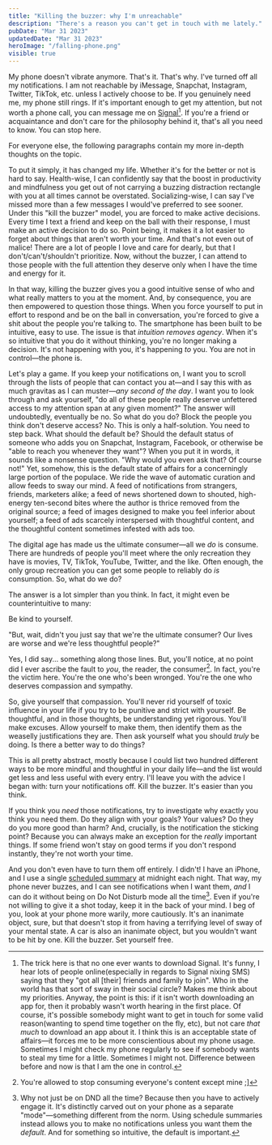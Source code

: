 ```yaml
---
title: "Killing the buzzer: why I'm unreachable"
description: "There's a reason you can't get in touch with me lately."
pubDate: "Mar 31 2023"
updatedDate: "Mar 31 2023"
heroImage: "/falling-phone.png"
visible: true
---
```


My phone doesn't vibrate anymore. That's it. That's why. I've turned off all my notifications. I am not reachable by iMessage, Snapchat, Instagram, Twitter, TikTok, etc. unless I actively choose to be. If you genuinely need me, my phone still rings. If it's important enough to get my attention, but not worth a phone call, you can message me on [Signal](https://signal.org/)[^1]. If you're a friend or acquaintance and don't care for the philosophy behind it, that's all you need to know. You can stop here. 

For everyone else, the following paragraphs contain my more in-depth thoughts on the topic.

To put it simply, it has changed my life. Whether it's for the better or not is hard to say. Health-wise, I can confidently say that the boost in productivity and mindfulness you get out of not carrying a buzzing distraction rectangle with you at all times cannot be overstated. Socializing-wise, I can say I've missed more than a few messages I would've preferred to see sooner. Under this "kill the buzzer" model, you are forced to make active decisions. Every time I text a friend and keep on the ball with their response, I must make an active decision to do so. Point being, it makes it a lot easier to forget about things that aren't worth your time. And that's not even out of malice! There are a lot of people I love and care for dearly, but that I don't/can't/shouldn't prioritize. Now, without the buzzer, I can attend to those people with the full attention they deserve only when I have the time and energy for it.

In that way, killing the buzzer gives you a good intuitive sense of who and what really matters to you at the moment. And, by consequence, you are then empowered to question those things. When you force yourself to put in effort to respond and be on the ball in conversation, you're forced to give a shit about the people you're talking to. The smartphone has been built to be intuitive, easy to use. The issue is that *intuition removes agency*. When it's so intuitive that you do it without thinking, you're no longer making a decision. It's not happening with you, it's happening *to* you. You are not in control—the phone is.

Let's play a game. If you keep your notifications on, I want you to scroll through the lists of people that can contact you at—and I say this with as much gravitas as I can muster—*any second of the day*. I want you to look through and ask yourself, "do all of these people really deserve unfettered access to my attention span at any given moment?" The answer will undoubtedly, eventually be no. So what do you do? Block the people you think don't deserve access? No. This is only a half-solution. You need to step back. What should the default be? Should the default status of someone who adds you on Snapchat, Instagram, Facebook, or otherwise be "able to reach you whenever they want"? When you put it in words, it sounds like a nonsense question. "Why would you even ask that? Of course not!" Yet, somehow, this is the default state of affairs for a concerningly large portion of the populace. We ride the wave of automatic curation and allow feeds to sway our mind. A feed of notifications from strangers, friends, marketers alike; a feed of news shortened down to shouted, high-energy ten-second bites where the author is thrice removed from the original source; a feed of images designed to make you feel inferior about yourself; a feed of ads scarcely interspersed with thoughtful content, and the thoughtful content sometimes infested with ads too. 

The digital age has made us the ultimate consumer—all we *do* is consume. There are hundreds of people you'll meet where the only recreation they have is movies, TV, TikTok, YouTube, Twitter, and the like. Often enough, the only group recreation you can get some people to reliably do *is* consumption. So, what do we do?

The answer is a lot simpler than you think. In fact, it might even be counterintuitive to many:

Be kind to yourself.

"But, wait, didn't you just say that we're the ultimate consumer? Our lives are worse and we're less thoughtful people?"

Yes, I did say... something along those lines. But, you'll notice, at no point did I ever ascribe the fault to *you*, the reader, the consumer[^2]. In fact, you're the victim here. You're the one who's been wronged. You're the one who deserves compassion and sympathy.

So, give yourself that compassion. You'll never rid yourself of toxic influence in your life if you try to be punitive and strict with yourself. Be thoughtful, and in those thoughts, be understanding yet rigorous. You'll make excuses. Allow yourself to make them, then identify them as the weaselly justifications they are. Then ask yourself what you should *truly* be doing. Is there a better way to do things?

This is all pretty abstract, mostly because I could list two hundred different ways to be more mindful and thoughtful in your daily life—and the list would get less and less useful with every entry. I'll leave you with the advice I began with: turn your notifications off. Kill the buzzer. It's easier than you think.

If you think you *need* those notifications, try to investigate why exactly you think you need them. Do they align with your goals? Your values? Do they do you more good than harm? And, crucially, is the notification the sticking point? Because you can always make an exception for the *really* important things. If some friend won't stay on good terms if you don't respond instantly, they're not worth your time.

And you don't even have to turn them off entirely. I didn't! I have an iPhone, and I use a single [scheduled summary](https://support.apple.com/en-us/HT201925) at midnight each night. That way, my phone never buzzes, and I can see notifications when I want them, *and* I can do it without being on Do Not Disturb mode all the time[^3]. Even if you're not willing to give it a shot today, keep it in the back of your mind. I beg of you, look at your phone more warily, more cautiously. It's an inanimate object, sure, but that doesn't stop it from having a terrifying level of sway of your mental state. A car is also an inanimate object, but you wouldn't want to be hit by one. Kill the buzzer. Set yourself free.

[^1]: The trick here is that no one ever wants to download Signal. It's funny, I hear lots of people online(especially in regards to Signal nixing SMS) saying that they "got all [their] friends and family to join". Who in the world has that sort of sway in their social circle? Makes me think about my priorities. Anyway, the point is this: if it isn't worth downloading an app for, then it probably wasn't worth hearing in the first place. Of course, it's possible somebody might want to get in touch for some valid reason(wanting to spend time together on the fly, etc), but not care *that much* to download an app about it. I think this is an acceptable state of affairs—it forces me to be more conscientious about my phone usage. Sometimes I might check my phone regularly to see if somebody wants to steal my time for a little. Sometimes I might not. Difference between before and now is that I am the one in control.
[^2]: You're allowed to stop consuming everyone's content except mine ;]
[^3]: Why not just be on DND all the time? Because then you have to actively engage it. It's distinctly carved out on your phone as a separate "mode"—something different from the norm. Using schedule summaries instead allows you to make no notifications unless you want them the *default*. And for something so intuitive, the default is important.